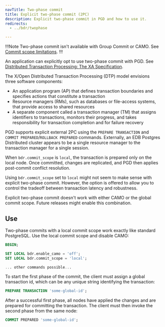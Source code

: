 ```yaml
---
navTitle: Two-phase commit
title: Explicit two-phase commit (2PC)
description: Explicit two-phase commit in PGD and how to use it.
redirects: 
  - ../bdr/twophase

---
```


!!!Note
Two-phase commit isn't available with Group Commit or CAMO. See [Commit scope limitations](/pgd/latest/known-issues#general-durability-limitations).
!!!

An application can explicitly opt to use two-phase commit with PGD. See
[Distributed Transaction Processing: The XA Specification](http://pubs.opengroup.org/onlinepubs/009680699/toc.pdf).

The X/Open Distributed Transaction Processing (DTP) model envisions three
software components:

-   An application program (AP) that defines transaction boundaries and specifies
    actions that constitute a transaction
-   Resource managers (RMs), such as databases or file-access systems, that provide
    access to shared resources
-   A separate component called a transaction manager (TM) that assigns identifiers
    to transactions, monitors their progress, and takes responsibility for
    transaction completion and for failure recovery

PGD supports explicit external 2PC using the `PREPARE TRANSACTION` and
`COMMIT PREPARED`/`ROLLBACK PREPARED` commands. Externally, an EDB Postgres Distributed cluster
appears to be a single resource manager to the transaction manager for a
single session.

When `bdr.commit_scope` is `local`, the transaction is prepared only
on the local node. Once committed, changes are replicated, and
PGD then applies post-commit conflict resolution.

Using `bdr.commit_scope` set to `local` might not seem to make sense with
explicit two-phase commit. However, the option is offered to allow you
to control the tradeoff between transaction latency and robustness.

Explicit two-phase commit doesn't work with either CAMO
or the global commit scope. Future releases might enable this combination.

## Use

Two-phase commits with a local commit scope work exactly like standard
PostgreSQL. Use the local commit scope and disable CAMO:

```sql
BEGIN;

SET LOCAL bdr.enable_camo = 'off';
SET LOCAL bdr.commit_scope = 'local';

... other commands possible...
```

To start the first phase of the commit, the client must assign a
global transaction id, which can be any unique string identifying the
transaction:

```sql
PREPARE TRANSACTION 'some-global-id';
```

After a successful first phase, all nodes have applied the changes and
are prepared for committing the transaction. The client must then invoke
the second phase from the same node:

```sql
COMMIT PREPARED 'some-global-id';
```
